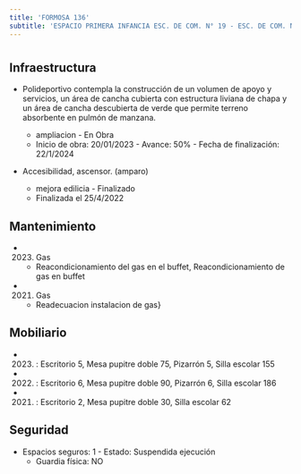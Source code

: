 ```yaml
---
title: 'FORMOSA 136'
subtitle: 'ESPACIO PRIMERA INFANCIA ESC. DE COM. N° 19 - ESC. DE COM. N° 19 JUAN MONTALVO - ESEA DANZA MASTRAZZI DANZA JUV. N°02'
---
```


#
## Infraestructura

* Polideportivo contempla la construcción de un volumen de apoyo y servicios, un área de cancha cubierta con estructura liviana de chapa y un área de cancha descubierta de verde que permite terreno absorbente en pulmón de manzana.
 
    + ampliacion - En Obra 
    + Inicio de obra: 20/01/2023 - Avance: 50% - Fecha de finalización: 22/1/2024 


* Accesibilidad, ascensor. (amparo) 
    + mejora edilicia - Finalizado 
    + Finalizada el 25/4/2022 






## Mantenimiento

*  (2023) Gas 
    + Reacondicionamiento del gas en el buffet, Reacondicionamiento de gas en buffet

*  (2021) Gas 
    + Readecuacion instalacion de gas}





## Mobiliario

*  (2023) : Escritorio 5, Mesa pupitre doble 75, Pizarrón 5, Silla escolar 155 

*  (2022) : Escritorio 6, Mesa pupitre doble 90, Pizarrón 6, Silla escolar 186 

*  (2021) : Escritorio 2, Mesa pupitre doble 30, Silla escolar 62 





## Seguridad

*  Espacios seguros: 1 - Estado: Suspendida ejecución 
    + Guardia física: NO



